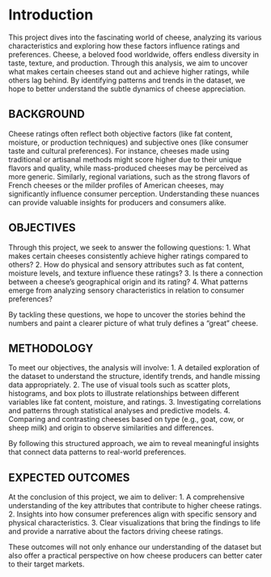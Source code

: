 # Introduction

This project dives into the fascinating world of cheese, analyzing its various characteristics and exploring how these factors influence ratings and preferences. Cheese, a beloved food worldwide, offers endless diversity in taste, texture, and production. Through this analysis, we aim to uncover what makes certain cheeses stand out and achieve higher ratings, while others lag behind. By identifying patterns and trends in the dataset, we hope to better understand the subtle dynamics of cheese appreciation.

## BACKGROUND

Cheese ratings often reflect both objective factors (like fat content, moisture, or production techniques) and subjective ones (like consumer taste and cultural preferences). For instance, cheeses made using traditional or artisanal methods might score higher due to their unique flavors and quality, while mass-produced cheeses may be perceived as more generic. Similarly, regional variations, such as the strong flavors of French cheeses or the milder profiles of American cheeses, may significantly influence consumer perception. Understanding these nuances can provide valuable insights for producers and consumers alike.

##  OBJECTIVES

Through this project, we seek to answer the following questions:
	1.	What makes certain cheeses consistently achieve higher ratings compared to others?
	2.	How do physical and sensory attributes such as fat content, moisture levels, and texture influence these ratings?
	3.	Is there a connection between a cheese’s geographical origin and its rating?
	4.	What patterns emerge from analyzing sensory characteristics in relation to consumer preferences?

By tackling these questions, we hope to uncover the stories behind the numbers and paint a clearer picture of what truly defines a “great” cheese.

##  METHODOLOGY

To meet our objectives, the analysis will involve:
	1.	A detailed exploration of the dataset to understand the structure, identify trends, and handle missing data appropriately.
	2.	The use of visual tools such as scatter plots, histograms, and box plots to illustrate relationships between different variables like fat content, moisture, and ratings.
	3.	Investigating correlations and patterns through statistical analyses and predictive models.
	4.	Comparing and contrasting cheeses based on type (e.g., goat, cow, or sheep milk) and origin to observe similarities and differences.

By following this structured approach, we aim to reveal meaningful insights that connect data patterns to real-world preferences.

##  EXPECTED OUTCOMES

At the conclusion of this project, we aim to deliver:
	1.	A comprehensive understanding of the key attributes that contribute to higher cheese ratings.
	2.	Insights into how consumer preferences align with specific sensory and physical characteristics.
	3.	Clear visualizations that bring the findings to life and provide a narrative about the factors driving cheese ratings.

These outcomes will not only enhance our understanding of the dataset but also offer a practical perspective on how cheese producers can better cater to their target markets.